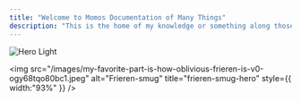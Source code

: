 ```yaml
---
title: "Welcome to Momos Documentation of Many Things"
description: "This is the home of my knowledge or something along those lines"
---
```


<img
  className="block dark:hidden"
  src="/images/hero-light.png"
  alt="Hero Light"
/>

<img
  src="/images/my-favorite-part-is-how-oblivious-frieren-is-v0-ogy68tqo80bc1.jpeg"
  alt="Frieren-smug"
  title="frieren-smug-hero"
  style={{ width:"93%" }}
/>